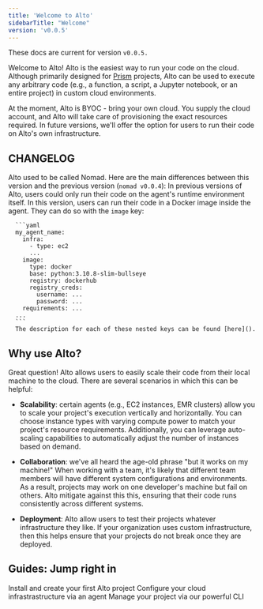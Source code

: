 ```yaml
---
title: 'Welcome to Alto'
sidebarTitle: "Welcome"
version: 'v0.0.5'
---
```

<Check>These docs are current for version ```v0.0.5.```</Check>

Welcome to Alto! Alto is the easiest way to run your code on the cloud. Although
primarily designed for [Prism](https://runprism.com) projects, Alto can be used to execute any arbitrary code
(e.g., a function, a script, a Jupyter notebook, or an entire project) in custom cloud
environments.

At the moment, Alto is BYOC - bring your own cloud. You supply the cloud account, and
Alto will take care of provisioning the exact resources required. In future versions,
we'll offer the option for users to run their code on Alto's own infrastructure.

## CHANGELOG

Alto used to be called Nomad. Here are the main differences between this version and the
previous version (```nomad v0.0.4```):
  <Accordion title="Support for Docker images">
      In previous versions of Alto, users could only run their code on the agent's 
      runtime environment itself. In this version, users can run their code in a Docker 
      image inside the agent. They can do so with the ```image``` key:

      ```yaml
      my_agent_name:
        infra:
          - type: ec2
          ...
        image:
          type: docker
          base: python:3.10.8-slim-bullseye
          registry: dockerhub
          registry_creds:
            username: ...
            password: ...
        requirements: ...
      ...
      ```
      The description for each of these nested keys can be found [here]().
  </Accordion>

## Why use Alto?

  Great question! Alto allows users to easily scale their code from their local machine to
  the cloud. There are several scenarios in which this can be helpful:

  - **Scalability**: certain agents (e.g., EC2 instances, EMR clusters) allow you to scale your
  project's execution vertically and horizontally. You can choose instance types with
  varying compute power to match your project's resource requirements. Additionally, you
  can leverage auto-scaling capabilities to automatically adjust the number of instances
  based on demand.

  - **Collaboration**: we've all heard the age-old phrase "but it works on my machine!" When
  working with a team, it's likely that different team members will have different system
  configurations and environments. As a result, projects may work on one developer's
  machine but fail on others. Alto mitigate against this this, ensuring that their code
  runs consistently across different systems.

  - **Deployment**: Alto allow users to test their projects whatever infrastructure they like.
  If your organization uses custom infrastructure, then this helps ensure that your
  projects do not break once they are deployed.

## Guides: Jump right in

  <Card title="Quickstart" icon="leaf" href="/quickstart">
    Install and create your first Alto project
  </Card>

  <Card title="Agents" icon="rocket" href="/agents/overview">
    Configure your cloud infrastrastructure via an agent
  </Card>

  <Card title="CLI" icon="code" href="/cli/overview">
    Manage your project via our powerful CLI
  </Card>